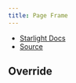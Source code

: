 ```yaml
---
title: Page Frame
---
```


- [Starlight Docs](https://starlight.astro.build/reference/overrides/#pageframe)
- [Source](https://github.com/withastro/starlight/blob/main/packages/starlight/components/PageFrame.astro)


## Override

<Code code={PageFrame} lang="astro" title="PageFrame.astro" />
